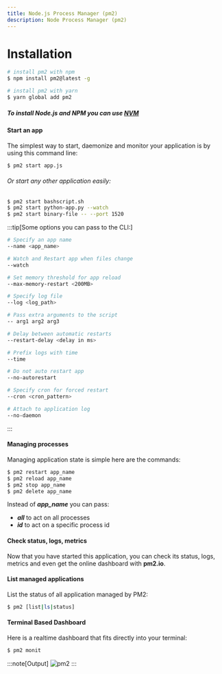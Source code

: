 ```yaml
---
title: Node.js Process Manager (pm2)
description: Node Process Manager (pm2)
---
```





# Installation

<Tabs>
<TabItem label="npm">

```sh
# install pm2 with npm
$ npm install pm2@latest -g
```

</TabItem>
<TabItem label="Yarn">

```sh
# install pm2 with yarn
$ yarn global add pm2
```

</TabItem>
</Tabs>

##### To install Node.js and NPM you can use [NVM](/utility/nvm/)

#### Start an app

The simplest way to start, daemonize and monitor 
your application is by using this command line:

```sh
$ pm2 start app.js
```

###### Or start any other application easily:

```sh
$ pm2 start bashscript.sh
$ pm2 start python-app.py --watch
$ pm2 start binary-file -- --port 1520
```

:::tip[Some options you can pass to the CLI:]


```sh
# Specify an app name
--name <app_name>

# Watch and Restart app when files change
--watch

# Set memory threshold for app reload
--max-memory-restart <200MB>

# Specify log file
--log <log_path>

# Pass extra arguments to the script
-- arg1 arg2 arg3

# Delay between automatic restarts
--restart-delay <delay in ms>

# Prefix logs with time
--time

# Do not auto restart app
--no-autorestart

# Specify cron for forced restart
--cron <cron_pattern>

# Attach to application log
--no-daemon

```
:::

#### Managing processes

Managing application state is simple here are the commands:

```sh
$ pm2 restart app_name
$ pm2 reload app_name
$ pm2 stop app_name
$ pm2 delete app_name
```

Instead of ***app_name*** you can pass:

- ***all*** to act on all processes
- ***id*** to act on a specific process id

#### Check status, logs, metrics
Now that you have started this application, you can check its status, logs, metrics and even get the online dashboard with **pm2.io**.

#### List managed applications
List the status of all application managed by PM2:

```sh
$ pm2 [list|ls|status]
```
#### Terminal Based Dashboard

Here is a realtime dashboard that fits directly into your terminal:

```sh
$ pm2 monit
```
:::note[Output]
<img src={pm2.src} alt="pm2" />
:::